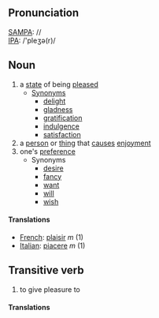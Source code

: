 ==Pronunciation==
[[SAMPA]]: // <br>
[[IPA]]: /'pleʒə(r)/

==Noun==
# a [[state]] of being [[please]]d
#* [[Synonym]]s
#** [[delight]]
#** [[gladness]]
#** [[gratification]]
#** [[indulgence]]
#** [[satisfaction]]
# a [[person]] or [[thing]] that [[cause]]s [[enjoyment]]
# one's [[preference]]
#* Synonyms
#** [[desire]]
#** [[fancy]]
#** [[want]]
#** [[will]]
#** [[wish]]

====Translations====

*[[French]]: [[plaisir]] ''m'' (1)
*[[Italian]]: [[piacere]] ''m'' (1)

==Transitive verb==
# to give pleasure to

====Translations====
